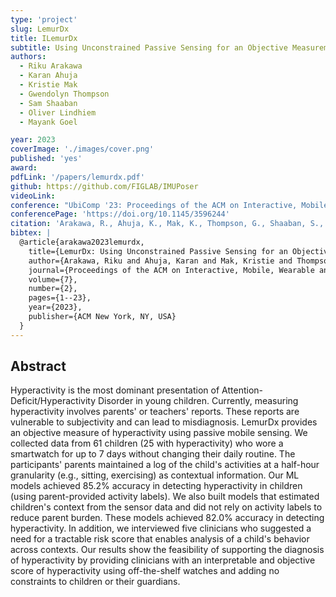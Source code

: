 ```yaml
---
type: 'project'
slug: LemurDx
title: ILemurDx
subtitle: Using Unconstrained Passive Sensing for an Objective Measurement of Hyperactivity in Children with no Parent Input
authors:
  - Riku Arakawa
  - Karan Ahuja
  - Kristie Mak
  - Gwendolyn Thompson
  - Sam Shaaban
  - Oliver Lindhiem
  - Mayank Goel

year: 2023
coverImage: './images/cover.png'
published: 'yes'
award:
pdfLink: '/papers/lemurdx.pdf'
github: https://github.com/FIGLAB/IMUPoser
videoLink: 
conference: "UbiComp '23: Proceedings of the ACM on Interactive, Mobile, Wearable and Ubiquitous Technologies"
conferencePage: 'https://doi.org/10.1145/3596244'
citation: 'Arakawa, R., Ahuja, K., Mak, K., Thompson, G., Shaaban, S., Lindhiem, O., & Goel, M. (2023). LemurDx: Using Unconstrained Passive Sensing for an Objective Measurement of Hyperactivity in Children with no Parent Input. Proceedings of the ACM on Interactive, Mobile, Wearable and Ubiquitous Technologies, 7(2), 1-23.'
bibtex: |
  @article{arakawa2023lemurdx,
    title={LemurDx: Using Unconstrained Passive Sensing for an Objective Measurement of Hyperactivity in Children with no Parent Input},
    author={Arakawa, Riku and Ahuja, Karan and Mak, Kristie and Thompson, Gwendolyn and Shaaban, Sam and Lindhiem, Oliver and Goel, Mayank},
    journal={Proceedings of the ACM on Interactive, Mobile, Wearable and Ubiquitous Technologies},
    volume={7},
    number={2},
    pages={1--23},
    year={2023},
    publisher={ACM New York, NY, USA}
  }
---
```


## Abstract

Hyperactivity is the most dominant presentation of Attention-Deficit/Hyperactivity Disorder in young children. Currently, measuring hyperactivity involves parents' or teachers' reports. These reports are vulnerable to subjectivity and can lead to misdiagnosis. LemurDx provides an objective measure of hyperactivity using passive mobile sensing. We collected data from 61 children (25 with hyperactivity) who wore a smartwatch for up to 7 days without changing their daily routine. The participants' parents maintained a log of the child's activities at a half-hour granularity (e.g., sitting, exercising) as contextual information. Our ML models achieved 85.2% accuracy in detecting hyperactivity in children (using parent-provided activity labels). We also built models that estimated children's context from the sensor data and did not rely on activity labels to reduce parent burden. These models achieved 82.0% accuracy in detecting hyperactivity. In addition, we interviewed five clinicians who suggested a need for a tractable risk score that enables analysis of a child's behavior across contexts. Our results show the feasibility of supporting the diagnosis of hyperactivity by providing clinicians with an interpretable and objective score of hyperactivity using off-the-shelf watches and adding no constraints to children or their guardians.

